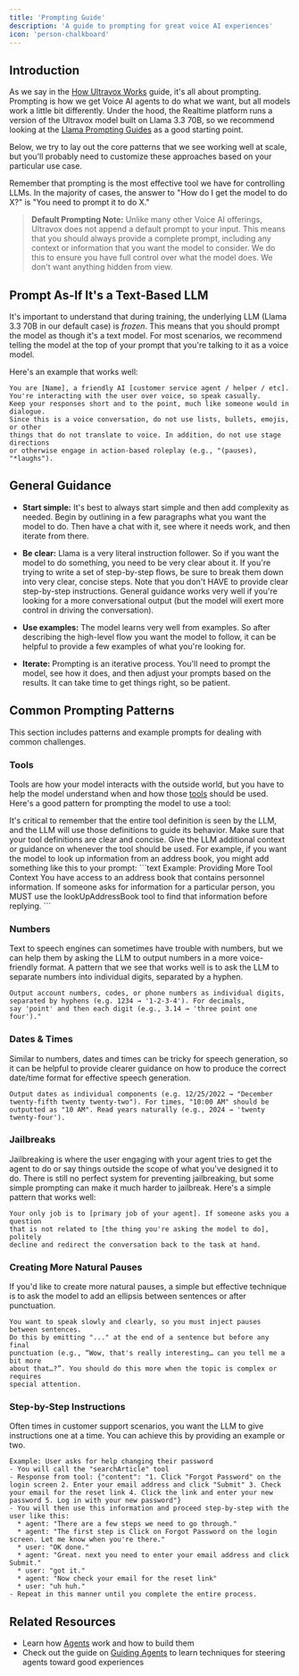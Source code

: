 ```yaml
---
title: 'Prompting Guide'
description: 'A guide to prompting for great voice AI experiences'
icon: 'person-chalkboard'
---
```


## Introduction

As we say in the [How Ultravox Works](/gettingstarted/how-ultravox-works#key-principles) guide, it's all about prompting. Prompting is how we get Voice AI agents to do what we want, but all models work a little bit differently. Under the hood, the Realtime platform runs a version of the Ultravox model built on Llama 3.3 70B, so we recommend looking at the [Llama Prompting Guides](https://www.llama.com/docs/how-to-guides/prompting/) as a good starting point.

Below, we try to lay out the core patterns that we see working well at scale, but you'll probably need to customize these approaches based on your particular use case.

Remember that prompting is the most effective tool we have for controlling LLMs. In the majority of cases, the answer to "How do I get the model to do X?" is "You need to prompt it to do X."

> **Default Prompting Note:** Unlike many other Voice AI offerings, Ultravox does not append a default prompt to your input. This means that you should always provide a complete prompt, including any context or information that you want the model to consider. We do this to ensure you have full control over what the model does. We don't want anything hidden from view.

## Prompt As-If It's a Text-Based LLM
It's important to understand that during training, the underlying LLM (Llama 3.3 70B in our default case) is *frozen*. This means that you should prompt the model as though it's a text model. For most scenarios, we recommend telling the model at the top of your prompt that you're talking to it as a voice model.

Here's an example that works well:

```text Example: General Voice Prompt
You are [Name], a friendly AI [customer service agent / helper / etc].
You're interacting with the user over voice, so speak casually.
Keep your responses short and to the point, much like someone would in dialogue. 
Since this is a voice conversation, do not use lists, bullets, emojis, or other 
things that do not translate to voice. In addition, do not use stage directions 
or otherwise engage in action-based roleplay (e.g., "(pauses), "*laughs").
```

## General Guidance

- **Start simple:** It's best to always start simple and then add complexity as needed. Begin by outlining in a few paragraphs what you want the model to do. Then have a chat with it, see where it needs work, and then iterate from there.

- **Be clear:** Llama is a very literal instruction follower. So if you want the model to do something, you need to be very clear about it. If you're trying to write a set of step-by-step flows, be sure to break them down into very clear, concise steps. Note that you don't HAVE to provide clear step-by-step instructions. General guidance works very well if you're looking for a more conversational output (but the model will exert more control in driving the conversation).

- **Use examples:** The model learns very well from examples. So after describing the high-level flow you want the model to follow, it can be helpful to provide a few examples of what you're looking for.

- **Iterate:** Prompting is an iterative process. You'll need to prompt the model, see how it does, and then adjust your prompts based on the results. It can take time to get things right, so be patient.

## Common Prompting Patterns
This section includes patterns and example prompts for dealing with common challenges.

### Tools
Tools are how your model interacts with the outside world, but you have to help the model understand when and how those [tools](/tools/overview) should be used. Here's a good pattern for prompting the model to use a tool:

<Steps>
  <Step title="Use Good Tool Definitions">
    It's critical to remember that the entire tool definition is seen by the LLM, and the LLM will use those definitions to guide its behavior. Make sure that your tool definitions are clear and concise.
  </Step>
  <Step title="Prompt for More Context">
   Give the LLM additional context or guidance on whenever the tool should be used. For example, if you want the model to look up information from an address book, you might add something like this to your prompt:
  ```text Example: Providing More Tool Context
  You have access to an address book that contains personnel information. 
  If someone asks for information for a particular person, you MUST use 
  the lookUpAddressBook tool to find that information before replying.
  ```
  </Step>
</Steps>

### Numbers
Text to speech engines can sometimes have trouble with numbers, but we can help them by asking the LLM to output numbers in a more voice-friendly format. A pattern that we see that works well is to ask the LLM to separate numbers into individual digits, separated by a hyphen.

```text Example: Speaking Numbers
Output account numbers, codes, or phone numbers as individual digits, 
separated by hyphens (e.g. 1234 → '1-2-3-4'). For decimals, 
say 'point' and then each digit (e.g., 3.14 → 'three point one four')."
```

### Dates & Times
Similar to numbers, dates and times can be tricky for speech generation, so it can be helpful to provide clearer guidance on how to produce the correct date/time format for effective speech generation.

```text Example: Reading Out Dates
Output dates as individual components (e.g. 12/25/2022 → "December 
twenty-fifth twenty twenty-two"). For times, "10:00 AM" should be 
outputted as "10 AM". Read years naturally (e.g., 2024 → 'twenty 
twenty-four').
```

### Jailbreaks
Jailbreaking is where the user engaging with your agent tries to get the agent to do or say things outside the scope of what you've designed it to do. There is still no perfect system for preventing jailbreaking, but some simple prompting can make it much harder to jailbreak. Here's a simple pattern that works well:

```text Example: Minimizing Jailbreaking
Your only job is to [primary job of your agent]. If someone asks you a question 
that is not related to [the thing you're asking the model to do], politely 
decline and redirect the conversation back to the task at hand.
```

### Creating More Natural Pauses
If you'd like to create more natural pauses, a simple but effective technique is to ask the model to add an ellipsis between sentences or after punctuation.

```text Example: Speaking with Pauses
You want to speak slowly and clearly, so you must inject pauses between sentences. 
Do this by emitting "..." at the end of a sentence but before any final 
punctuation (e.g., “Wow, that's really interesting… can you tell me a bit more 
about that…?”. You should do this more when the topic is complex or requires 
special attention.
```


### Step-by-Step Instructions
Often times in customer support scenarios, you want the LLM to give instructions one at a time. You can achieve this by providing an example or two.

```text Example: Step-by-Step Help
Example: User asks for help changing their password
- You will call the "searchArticle" tool
- Response from tool: {"content": "1. Click "Forgot Password" on the login screen 2. Enter your email address and click "Submit" 3. Check your email for the reset link 4. Click the link and enter your new password 5. Log in with your new password"}
- You will then use this information and proceed step-by-step with the user like this:
  * agent: "There are a few steps we need to go through."
  * agent: "The first step is Click on Forgot Password on the login screen. Let me know when you're there."
  * user: "OK done."
  * agent: "Great. next you need to enter your email address and click Submit."
  * user: "got it."
  * agent: "Now check your email for the reset link"
  * user: "uh huh."
- Repeat in this manner until you complete the entire process.
```

## Related Resources

- Learn how [Agents](/agents/overview) work and how to build them
- Check out the guide on [Guiding Agents](/agents/guiding-agents) to learn techniques for steering agents toward good experiences